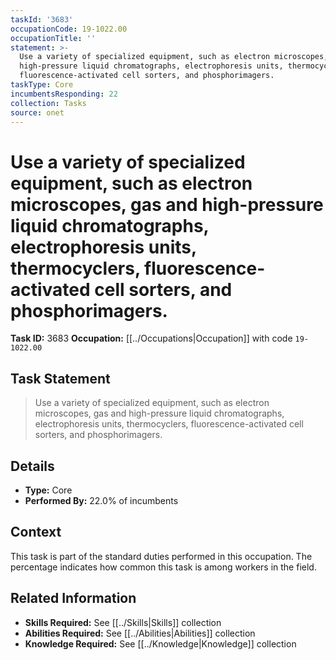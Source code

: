 ```yaml
---
taskId: '3683'
occupationCode: 19-1022.00
occupationTitle: ''
statement: >-
  Use a variety of specialized equipment, such as electron microscopes, gas and
  high-pressure liquid chromatographs, electrophoresis units, thermocyclers,
  fluorescence-activated cell sorters, and phosphorimagers.
taskType: Core
incumbentsResponding: 22
collection: Tasks
source: onet
---
```

# Use a variety of specialized equipment, such as electron microscopes, gas and high-pressure liquid chromatographs, electrophoresis units, thermocyclers, fluorescence-activated cell sorters, and phosphorimagers.

**Task ID:** 3683
**Occupation:** [[../Occupations|Occupation]] with code `19-1022.00`

## Task Statement

> Use a variety of specialized equipment, such as electron microscopes, gas and high-pressure liquid chromatographs, electrophoresis units, thermocyclers, fluorescence-activated cell sorters, and phosphorimagers.

## Details

- **Type:** Core
- **Performed By:** 22.0% of incumbents

## Context

This task is part of the standard duties performed in this occupation. The percentage indicates how common this task is among workers in the field.

## Related Information

- **Skills Required:** See [[../Skills|Skills]] collection
- **Abilities Required:** See [[../Abilities|Abilities]] collection
- **Knowledge Required:** See [[../Knowledge|Knowledge]] collection
